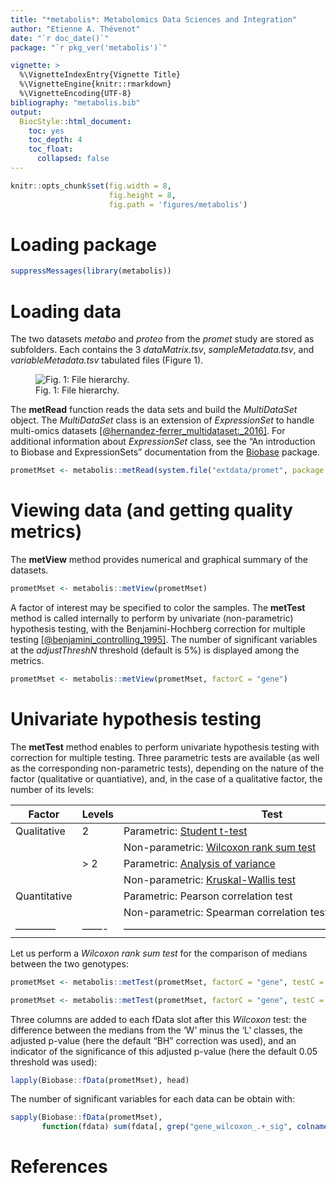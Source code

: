 ```yaml
---
title: "*metabolis*: Metabolomics Data Sciences and Integration"
author: "Etienne A. Thévenot"
date: "`r doc_date()`"
package: "`r pkg_ver('metabolis')`"

vignette: >
  %\VignetteIndexEntry{Vignette Title}
  %\VignetteEngine{knitr::rmarkdown}
  %\VignetteEncoding{UTF-8}
bibliography: "metabolis.bib"
output:
  BiocStyle::html_document:
    toc: yes
    toc_depth: 4
    toc_float:
      collapsed: false
---
```


```r
knitr::opts_chunk$set(fig.width = 8,
                      fig.height = 8,
                      fig.path = 'figures/metabolis')
```

# Loading package

```r
suppressMessages(library(metabolis))
```

# Loading data

The two datasets *metabo* and *proteo* from the *promet* study are stored as subfolders. Each contains the 3 *dataMatrix.tsv*, *sampleMetadata.tsv*, and *variableMetadata.tsv* tabulated files (Figure 1).

![Fig. 1: File hierarchy.](figures/permanent/promet_file_hierarchy.png)

The **metRead** function reads the data sets and build the *MultiDataSet* object. The *MultiDataSet* class is an extension of *ExpressionSet* to handle multi-omics datasets [[@hernandez-ferrer_multidataset:_2016]](https://doi.org/10.1186/s12859-016-1455-1). For additional information about *ExpressionSet* class, see the "An introduction to Biobase and ExpressionSets" documentation from the [Biobase](https://doi.org/doi:10.18129/B9.bioc.Biobase) package.

```r
prometMset <- metabolis::metRead(system.file("extdata/promet", package = "metabolis"))
```

# Viewing data (and getting quality metrics)

The **metView** method provides numerical and graphical summary of the datasets.

```r
prometMset <- metabolis::metView(prometMset)

```

A factor of interest may be specified to color the samples. The **metTest** method is called internally to perform by univariate (non-parametric) hypothesis testing, with the Benjamini-Hochberg correction for multiple testing [[@benjamini_controlling_1995]](http://www.jstor.org/stable/2346101). The number of significant variables at the *adjustThreshN* threshold (default is 5%) is displayed among the metrics.

```r
prometMset <- metabolis::metView(prometMset, factorC = "gene")
```

# Univariate hypothesis testing

The **metTest** method enables to perform univariate hypothesis testing with correction for multiple testing. Three parametric tests are available (as well as the corresponding non-parametric tests), depending on the nature of the factor (qualitative or quantiative), and, in the case of a qualitative factor, the number of its levels:

|Factor      |Levels | Test                                                                                   | testC        |
|------------|-------|----------------------------------------------------------------------------------------|--------------|
|Qualitative | 2     | Parametric: [Student t-test](http://purl.obolibrary.org/obo/OBI_0000739)               | **ttest**    |
|            |       | Non-parametric: [Wilcoxon rank sum test](http://purl.obolibrary.org/obo/STATO_0000076) | **wilcoxon** |
|            | > 2   | Parametric: [Analysis of variance](http://purl.obolibrary.org/obo/OBI_0200201)         | **anova**    |
|            |       | Non-parametric: [Kruskal-Wallis test](http://purl.obolibrary.org/obo/STATO_0000094)    | **kruskal**  |
|Quantitative|       | Parametric: Pearson correlation test                                                   | **pearson**  |
|            |       | Non-parametric: Spearman correlation test                                              | **spearman** |
|------------|-------|----------------------------------------------------------------------------------------|--------------|

Let us perform a *Wilcoxon rank sum test* for the comparison of medians between the two genotypes:

```r
prometMset <- metabolis::metTest(prometMset, factorC = "gene", testC = "wilcoxon")
```

```r
prometMset <- metabolis::metTest(prometMset, factorC = "gene", testC = "wilcoxon", fig.pdfC = NULL, info.txtC = NULL)
```

Three columns are added to each fData slot after this *Wilcoxon* test: the difference between the medians from the 'W' minus the 'L' classes, the adjusted p-value (here the default "BH" correction was used), and an indicator of the significance of this adjusted p-value (here the default 0.05 threshold was used):

```r
lapply(Biobase::fData(prometMset), head)
```

The number of significant variables for each data can be obtain with:

```r
sapply(Biobase::fData(prometMset),
       function(fdata) sum(fdata[, grep("gene_wilcoxon_.+_sig", colnames(fdata))]))
```


# References